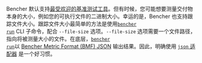 Bencher 默认支持[最受欢迎的基准测试工具][adapters]。但有时候，您可能想要测量交付物本身的大小，例如您的可执行文件的二进制大小。幸运的是，Bencher 也支持跟踪文件大小。跟踪文件大小最简单的方法是使用<code><a href="/zh/docs/explanation/bencher-run/">bencher run</a></code> CLI 子命令，配合 `--file-size` 选项。`--file-size` 选项需要一个文件路径，指向将被测量大小的文件。在底层，<code><a href="/zh/docs/explanation/bencher-run/">bencher run</a></code>以 [Bencher Metric Format (BMF) JSON][bmf] 输出结果。因此，明确使用 [`json` 适配器][json adapter] 是一个好习惯。

[adapters]: /zh/docs/explanation/adapters/
[bmf]: /zh/docs/reference/bencher-metric-format/
[json adapter]: /zh/docs/explanation/adapters/#json-适配器